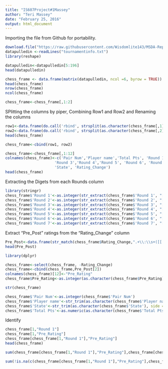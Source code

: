 ---
title: "IS607Project#1Massey"
author: "Teri Massey"
date: "February 25, 2016"
output: html_document
---


Importing the file from Github for portability. 
```{r}

download.file("https://raw.githubusercontent.com/Wisdomlite143/MSDA-Repository/master/tournamentinfo.txt", "tournamentinfo.txt")
datapulledin <-readLines("tournamentinfo.txt")
library(reshape)
```

```{r}
datapulledin<-datapulledin[5:196]
head(datapulledin)
```

```{r}
chess_frame <- data.frame(matrix(datapulledin, ncol =6, byrow = TRUE))
head(chess_frame)
nrow(chess_frame)
ncol(chess_frame)
```

```{r}
chess_frame<-chess_frame[,1:2]
```
SPlitting the columns by  piper, Combining Row1 and Row2 and Renaming the columns
```{r}
row1<-data.frame(do.call('rbind', strsplit(as.character(chess_frame[,1]), '|', fixed=TRUE)))
row2<-data.frame(do.call('rbind', strsplit(as.character(chess_frame[,2]), '|', fixed=TRUE)))
head(chess_frame)

chess_frame<-cbind(row1, row2)

chess_frame<-chess_frame[,1:12]
colnames(chess_frame)<-c('Pair Num','Player name','Total Pts', 'Round 1', 'Round 2',
                      'Round 3','Round 4','Round 5', 'Round 6', 'Round 7',
                      'State', 'Rating_Change')
head(chess_frame)
```
 Extracting the Digets from each Rounds column
```{r}
library(stringr)
chess_frame$'Round 1'<-as.integer(str_extract(chess_frame$'Round 1', "[[:digit:]]+"))
chess_frame$'Round 2'<-as.integer(str_extract(chess_frame$'Round 2', "[[:digit:]]+"))
chess_frame$'Round 3'<-as.integer(str_extract(chess_frame$'Round 3', "[[:digit:]]+"))
chess_frame$'Round 4'<-as.integer(str_extract(chess_frame$'Round 4', "[[:digit:]]+"))
chess_frame$'Round 5'<-as.integer(str_extract(chess_frame$'Round 5', "[[:digit:]]+"))
chess_frame$'Round 6'<-as.integer(str_extract(chess_frame$'Round 6', "[[:digit:]]+"))
chess_frame$'Round 7'<-as.integer(str_extract(chess_frame$'Round 7', "[[:digit:]]+"))
```

Extract "Pre_Post" ratings from the "Rating_Change" column
```{r}
Pre_Post<-data.frame(str_match(chess_frame$Rating_Change,".+\\:\\s+([[:digit:]]+).+[\\-]>\\s*([[:digit:]]+)"))
head(Pre_Post)

library(dplyr)
```

```{r}
chess_frame<-select(chess_frame, -Rating_Change)
chess_frame<-cbind(chess_frame,Pre_Post[2])
colnames(chess_frame)[12]<-"Pre_Rating"
chess_frame$Pre_Rating<-as.integer(as.character(chess_frame$Pre_Rating))


```

```{r}
str(chess_frame)
```

```{r}

chess_frame$'Pair Num'<-as.integer(chess_frame$'Pair Num')
chess_frame$'Player name'<-str_trim(as.character(chess_frame$'Player name', side = "both"))
chess_frame$'State'<-str_trim(as.character(chess_frame$'State'), side = "both")
chess_frame$'Total Pts'<-as.numeric(as.character(chess_frame$'Total Pts'))
```
Identify
```{r}
chess_frame[1,"Round 1"]
chess_frame[1,"Pre_Rating"]
chess_frame[chess_frame[1,"Round 1"],"Pre_Rating"]
head(chess_frame)
```

```{r}

sum(chess_frame[chess_frame[1,"Round 1"],"Pre_Rating"],chess_frame[chess_frame[1,"Round 2"],"Pre_Rating"], chess_frame[chess_frame[1,"Round 3"],"Pre_Rating"],chess_frame[chess_frame[1,"Round 4"],"Pre_Rating"], chess_frame[chess_frame[1,"Round 5"],"Pre_Rating"],chess_frame[chess_frame[1,"Round 6"],"Pre_Rating"], chess_frame[chess_frame[1,"Round 7"],"Pre_Rating"], na.rm=TRUE)

```

```{r}
sum(!is.na(c(chess_frame[chess_frame[1,"Round 1"],"Pre_Rating"],chess_frame[chess_frame[1,"Round 2"],"Pre_Rating"], chess_frame[chess_frame[1,"Round 3"],"Pre_Rating"],chess_frame[chess_frame[1,"Round 4"],"Pre_Rating"], chess_frame[chess_frame[1,"Round 5"],"Pre_Rating"],chess_frame[chess_frame[1,"Round 6"],"Pre_Rating"], chess_frame[chess_frame[1,"Round 7"],"Pre_Rating"])))
```
